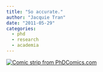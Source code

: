 ```yaml
---
title: "So accurate."
author: "Jacquie Tran"
date: "2011-05-29"
categories:
  - phd
  - research
  - academia
---
```


[![Comic strip from PhDComics.com](phd060210s.gif)](https://phdcomics.com/comics/archive.php?comicid=1325)